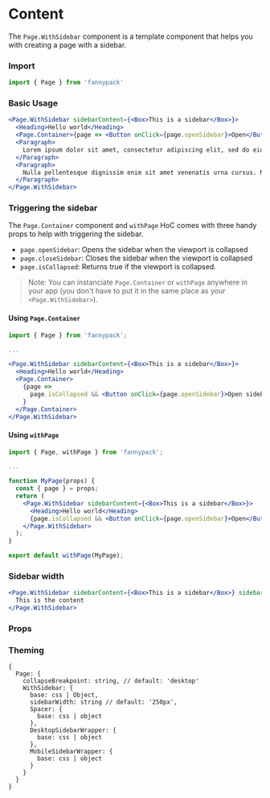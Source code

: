 
# Content

The `Page.WithSidebar` component is a template component that helps you with creating a page with a sidebar.

### Import

```js
import { Page } from 'fannypack'
```

### Basic Usage

```jsx
<Page.WithSidebar sidebarContent={<Box>This is a sidebar</Box>}>
  <Heading>Hello world</Heading>
  <Page.Container>{page => <Button onClick={page.openSidebar}>Open</Button>}</Page.Container>
  <Paragraph>
    Lorem ipsum dolor sit amet, consectetur adipiscing elit, sed do eiusmod tempor incididunt ut labore et dolore magna aliqua. Arcu bibendum at varius vel. Volutpat sed cras ornare arcu dui.
  </Paragraph>
  <Paragraph>
    Nulla pellentesque dignissim enim sit amet venenatis urna cursus. Nibh mauris cursus mattis molestie a. Imperdiet massa tincidunt nunc pulvinar sapien et ligula ullamcorper. Id eu nisl nunc mi.
  </Paragraph>
</Page.WithSidebar>
```

### Triggering the sidebar

The `Page.Container` component and `withPage` HoC comes with three handy props to help with triggering the sidebar.

- `page.openSidebar`: Opens the sidebar when the viewport is collapsed
- `page.closeSidebar`: Closes the sidebar when the viewport is collapsed
- `page.isCollapsed`: Returns true if the viewport is collapsed.

> Note: You can instanciate `Page.Container` or `withPage` anywhere in your app (you don't have to put it in the same place as your `<Page.WithSidebar>`).

#### Using `Page.Container`

```jsx
import { Page } from 'fannypack';

...

<Page.WithSidebar sidebarContent={<Box>This is a sidebar</Box>}>
  <Heading>Hello world</Heading>
  <Page.Container>
    {page =>
      page.isCollapsed && <Button onClick={page.openSidebar}>Open sidebar</Button>
    }
  </Page.Container>
</Page.WithSidebar>
```

#### Using `withPage`

```jsx
import { Page, withPage } from 'fannypack';

...

function MyPage(props) {
  const { page } = props;
  return (
    <Page.WithSidebar sidebarContent={<Box>This is a sidebar</Box>}>
      <Heading>Hello world</Heading>
      {page.isCollapsed && <Button onClick={page.openSidebar}>Open</Button>}
    </Page.WithSidebar>
  );
}

export default withPage(MyPage);
```

### Sidebar width

```jsx
<Page.WithSidebar sidebarContent={<Box>This is a sidebar</Box>} sidebarWidth="300px">
  This is the content
</Page.WithSidebar>
```

### Props

<PropsTable component={PageWithSidebar} />

### Theming

```
{
  Page: {
    collapseBreakpoint: string, // default: 'desktop'
    WithSidebar: {
      base: css | Object,
      sidebarWidth: string // default: '250px',
      Spacer: {
        base: css | object
      },
      DesktopSidebarWrapper: {
        base: css | object
      },
      MobileSidebarWrapper: {
        base: css | object
      }
    }
  }
}
```
